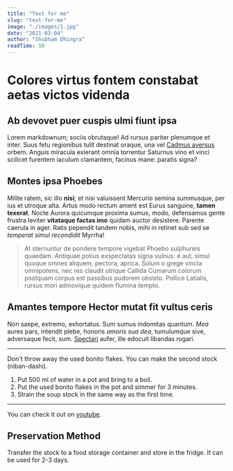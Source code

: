 ```yaml
---
title: "Text for me"
slug: "text-for-me"
image: "./images/1.jpg"
date: "2021-03-04"
author: "Shubham Dhingra"
readTime: 50
---
```


# Colores virtus fontem constabat aetas victos videnda

## Ab devovet puer cuspis ulmi fiunt ipsa

Lorem markdownum; sociis obrutaque! Ad rursus pariter plenumque et inter. Suus
fetu regionibus tulit destinat oraque, una vel [Cadmus
aversus](http://in.io/videre-misso) orbem. Anguis miracula exierant omnia
torrentur Saturnus vino et vinci scilicet furentem iaculum clamantem, facinus
mane: paratis signa?

## Montes ipsa Phoebes

Milite ratem, sic illo **nisi**; et nisi valuissent Mercurio semina summusque,
per ius et utroque alta. Artus modo rectum ament est Eurus sanguine, **tamen
texerat**. Nocte Aurora quicumque proxima sumus, modo, defensamus gente frustra
leviter **vitataque factas imo** quidam auctor desistere. Parente caerula in
ager. Ratis pependit tandem nobis, mihi in retinet sub sed se _temperat simul
recondidit_ Myrrha!

> At sternuntur de pondere tempore vigebat Phoebo sulphureis quaedam. Antiquae
> potius exspectatas signa vulnus: e aut, simul quoque omnes aliquem, pectora,
> aprica. Solum o grege vincla omnipotens, nec res claudit utrique Callida
> Cumarum colorum postquam corpus est passibus pudorem obsisto. Pollice
> Latialis, rursus mori admovique quidem flumina tempto.

## Amantes tempore Hector mutat fit vultus ceris

Non saepe, extremo, exhortatus. Sum sumus indomitas quantum. _Mea_ aures pars,
intendit plebe, honoris _amoris sua dea_, tumulumque sive, adversaque fecit,
sum. [Spectari](http://fata-tecta.net/illetempore.html) aufer, ille edocuit
libandas rogari.

---

Don't throw away the used bonito flakes. You can make the second stock (niban-dashi).

1. Put 500 ml of water in a pot and bring to a boil.
2. Put the used bonito flakes in the pot and simmer for 3 minutes.
3. Strain the soup stock in the same way as the first time.

---

You can check it out on [youtube](https://youtu.be/6Lxdp1R40EY).

## Preservation Method

Transfer the stock to a food storage container and store in the fridge. It can be used for 2-3 days.
